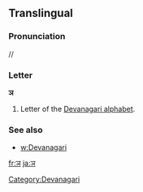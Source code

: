 ==Translingual==

===Pronunciation===
//

===Letter===
'''ञ'''

#Letter of the [[Devanagari alphabet]].

===See also===

* [[w:Devanagari]]

[[Category:Devanagari]]

[[fr:ञ]]
[[ja:ञ]]
